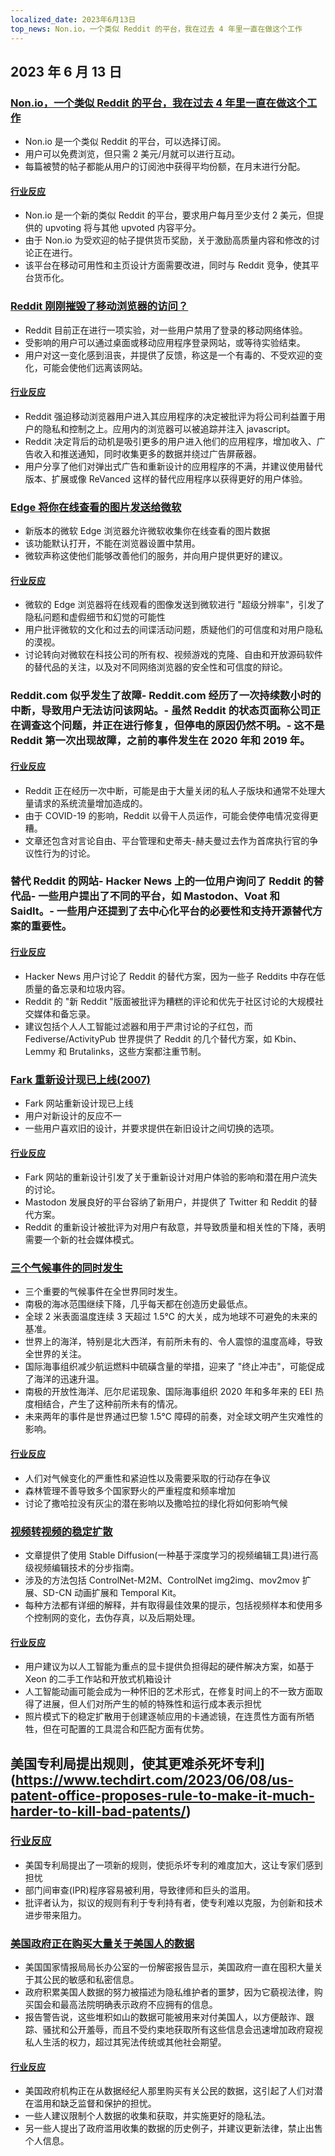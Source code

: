 ```yaml
---
localized_date: 2023年6月13日
top_news: Non.io，一个类似 Reddit 的平台，我在过去 4 年里一直在做这个工作
---
```




<CallToAction />

<Steps>

## 2023 年 6 月 13 日

### [Non.io，一个类似 Reddit 的平台，我在过去 4 年里一直在做这个工作](https://non.io)

- Non.io 是一个类似 Reddit 的平台，可以选择订阅。
- 用户可以免费浏览，但只需 2 美元/月就可以进行互动。
- 每篇被赞的帖子都能从用户的订阅池中获得平均份额，在月末进行分配。

#### [行业反应](http://news.ycombinator.com/item?id=36296695)

- Non.io 是一个新的类似 Reddit 的平台，要求用户每月至少支付 2 美元，但提供的 upvoting 将与其他 upvoted 内容平分。
- 由于 Non.io 为受欢迎的帖子提供货币奖励，关于激励高质量内容和修改的讨论正在进行。
- 该平台在移动可用性和主页设计方面需要改进，同时与 Reddit 竞争，使其平台货币化。

### [Reddit 刚刚摧毁了移动浏览器的访问？](https://reddit.com/r/help/comments/135tly1/helpdid_reddit_just_destroy_mobile_browser_access/)

- Reddit 目前正在进行一项实验，对一些用户禁用了登录的移动网络体验。
- 受影响的用户可以通过桌面或移动应用程序登录网站，或等待实验结束。
- 用户对这一变化感到沮丧，并提供了反馈，称这是一个有毒的、不受欢迎的变化，可能会使他们远离该网站。

#### [行业反应](http://news.ycombinator.com/item?id=36287411)

- Reddit 强迫移动浏览器用户进入其应用程序的决定被批评为将公司利益置于用户的隐私和控制之上。应用内的浏览器可以被追踪并注入 javascript。
- Reddit 决定背后的动机是吸引更多的用户进入他们的应用程序，增加收入、广告收入和推送通知，同时收集更多的数据并绕过广告屏蔽器。
- 用户分享了他们对弹出式广告和重新设计的应用程序的不满，并建议使用替代版本、扩展或像 ReVanced 这样的替代应用程序以获得更好的用户体验。

### [Edge 将你在线查看的图片发送给微软](https://www.neowin.net/news/edge-sends-images-you-view-online-to-microsoft-here-is-how-to-disable-that/)

- 新版本的微软 Edge 浏览器允许微软收集你在线查看的图片数据
- 该功能默认打开，不能在浏览器设置中禁用。
- 微软声称这使他们能够改善他们的服务，并向用户提供更好的建议。

#### [行业反应](http://news.ycombinator.com/item?id=36295364)

- 微软的 Edge 浏览器将在线观看的图像发送到微软进行 "超级分辨率"，引发了隐私问题和虚假细节和幻觉的可能性
- 用户批评微软的文化和过去的间谍活动问题，质疑他们的可信度和对用户隐私的漠视。
- 讨论转向对微软在科技公司的所有权、视频游戏的克隆、自由和开放源码软件的替代品的关注，以及对不同网络浏览器的安全性和可信度的辩论。

### Reddit.com 似乎发生了故障- Reddit.com 经历了一次持续数小时的中断，导致用户无法访问该网站。- 虽然 Reddit 的状态页面称公司正在调查这个问题，并正在进行修复，但停电的原因仍然不明。- 这不是 Reddit 第一次出现故障，之前的事件发生在 2020 年和 2019 年。

#### [行业反应](http://news.ycombinator.com/item?id=36294244)

- Reddit 正在经历一次中断，可能是由于大量关闭的私人子版块和通常不处理大量请求的系统流量增加造成的。
- 由于 COVID-19 的影响，Reddit 以骨干人员运作，可能会使停电情况变得更糟。
- 文章还包含对言论自由、平台管理和史蒂夫-赫夫曼过去作为首席执行官的争议性行为的讨论。

### 替代 Reddit 的网站- Hacker News 上的一位用户询问了 Reddit 的替代品- 一些用户提出了不同的平台，如 Mastodon、Voat 和 SaidIt。- 一些用户还提到了去中心化平台的必要性和支持开源替代方案的重要性。

#### [行业反应](http://news.ycombinator.com/item?id=36293789)

- Hacker News 用户讨论了 Reddit 的替代方案，因为一些子 Reddits 中存在低质量的备忘录和垃圾内容。
- Reddit 的 "新 Reddit "版面被批评为糟糕的评论和优先于社区讨论的大规模社交媒体和备忘录。
- 建议包括个人人工智能过滤器和用于严肃讨论的子红包，而 Fediverse/ActivityPub 世界提供了 Reddit 的几个替代方案，如 Kbin、Lemmy 和 Brutalinks，这些方案都注重节制。

### [Fark 重新设计现已上线(2007)](https://www.fark.com/comments/2762299/Fark-site-redesign-is-now-live-Hope-nothing-breaks-were-all-out-drinking)

- Fark 网站重新设计现已上线
- 用户对新设计的反应不一
- 一些用户喜欢旧的设计，并要求提供在新旧设计之间切换的选项。

#### [行业反应](http://news.ycombinator.com/item?id=36288886)

- Fark 网站的重新设计引发了关于重新设计对用户体验的影响和潜在用户流失的讨论。
- Mastodon 发展良好的平台容纳了新用户，并提供了 Twitter 和 Reddit 的替代方案。
- Reddit 的重新设计被批评为对用户有敌意，并导致质量和相关性的下降，表明需要一个新的社会媒体模式。

### [三个气候事件的同时发生](https://climatecasino.net/2023/06/wtf-is-happening-an-overview/)

- 三个重要的气候事件在全世界同时发生。
- 南极的海冰范围继续下降，几乎每天都在创造历史最低点。
- 全球 2 米表面温度连续 3 天超过 1.5℃ 的大关，成为地球不可避免的未来的基准。
- 世界上的海洋，特别是北大西洋，有前所未有的、令人震惊的温度高峰，导致全世界的关注。
- 国际海事组织减少航运燃料中硫磺含量的举措，迎来了 "终止冲击"，可能促成了海洋的迅速升温。
- 南极的开放性海洋、厄尔尼诺现象、国际海事组织 2020 年和多年来的 EEI 热度相结合，产生了这种前所未有的情况。
- 未来两年的事件是世界通过巴黎 1.5℃ 障碍的前奏，对全球文明产生灾难性的影响。

#### [行业反应](http://news.ycombinator.com/item?id=36295136)

- 人们对气候变化的严重性和紧迫性以及需要采取的行动存在争议
- 森林管理不善导致多个国家野火的严重程度和频率增加
- 讨论了撒哈拉没有灰尘的潜在影响以及撒哈拉的绿化将如何影响气候

### [视频转视频的稳定扩散](https://stable-diffusion-art.com/video-to-video/)

- 文章提供了使用 Stable Diffusion(一种基于深度学习的视频编辑工具)进行高级视频编辑技术的分步指南。
- 涉及的方法包括 ControlNet-M2M、ControlNet img2img、mov2mov 扩展、SD-CN 动画扩展和 Temporal Kit。
- 每种方法都有详细的解释，并有取得最佳效果的提示，包括视频样本和使用多个控制网的变化，去伪存真，以及后期处理。

#### [行业反应](http://news.ycombinator.com/item?id=36288294)

- 用户建议为以人工智能为重点的显卡提供负担得起的硬件解决方案，如基于 Xeon 的二手工作站和开放式机箱设计
- 人工智能动画可能会成为一种怀旧的艺术形式，在修复时间上的不一致方面取得了进展，但人们对所产生的帧的特殊性和运行成本表示担忧
- 照片模式下的稳定扩散用于创建逐帧应用的卡通滤镜，在连贯性方面有所牺牲，但在可配置的工具混合和匹配方面有优势。

## 美国专利局提出规则，使其更难杀死坏专利](https://www.techdirt.com/2023/06/08/us-patent-office-proposes-rule-to-make-it-much-harder-to-kill-bad-patents/)

### [行业反应](http://news.ycombinator.com/item?id=36300958)

- 美国专利局提出了一项新的规则，使扼杀坏专利的难度加大，这让专家们感到担忧
- 部门间审查(IPR)程序容易被利用，导致律师和巨头的滥用。
- 批评者认为，拟议的规则有利于专利持有者，使专利难以克服，为创新和技术进步带来阻力。

### [美国政府正在购买大量关于美国人的数据](https://www.wired.com/story/odni-commercially-available-information-report/)

- 美国国家情报局局长办公室的一份解密报告显示，美国政府一直在囤积大量关于其公民的敏感和私密信息。
- 政府积累美国人数据的努力被描述为隐私维护者的噩梦，因为它藐视法律，购买国会和最高法院明确表示政府不应拥有的信息。
- 报告警告说，这些堆积如山的数据可能被用来对付美国人，以方便敲诈、跟踪、骚扰和公开羞辱，而且不受约束地获取所有这些信息会迅速增加政府窥视私人生活的权力，超过其宪法传统或其他社会期望。

#### [行业反应](http://news.ycombinator.com/item?id=36300410)

- 美国政府机构正在从数据经纪人那里购买有关公民的数据，这引起了人们对潜在滥用和缺乏监督和保护的担忧。
- 一些人建议限制个人数据的收集和获取，并实施更好的隐私法。
- 另一些人提出了政府滥用收集的数据的历史例子，并建议更新法律，禁止出售个人信息。

</Steps>
